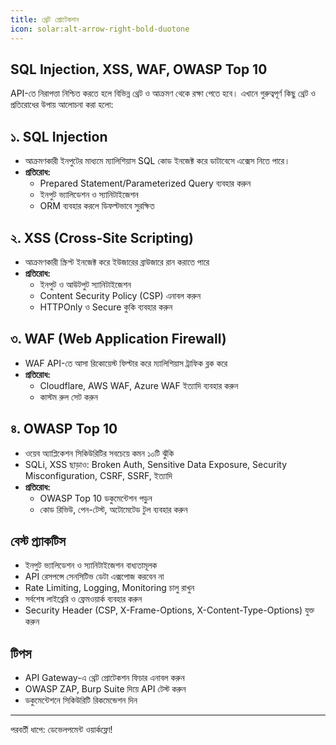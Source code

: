 ```yaml
---
title: থ্রেট প্রোটেকশন
icon: solar:alt-arrow-right-bold-duotone
---
```


## SQL Injection, XSS, WAF, OWASP Top 10

API-তে নিরাপত্তা নিশ্চিত করতে হলে বিভিন্ন থ্রেট ও আক্রমণ থেকে রক্ষা পেতে হবে। এখানে গুরুত্বপূর্ণ কিছু থ্রেট ও প্রতিরোধের উপায় আলোচনা করা হলো:

## ১. SQL Injection
- আক্রমণকারী ইনপুটের মাধ্যমে ম্যালিশিয়াস SQL কোড ইনজেক্ট করে ডাটাবেসে এক্সেস নিতে পারে।
- **প্রতিরোধ:**
  - Prepared Statement/Parameterized Query ব্যবহার করুন
  - ইনপুট ভ্যালিডেশন ও স্যানিটাইজেশন
  - ORM ব্যবহার করলে ডিফল্টভাবে সুরক্ষিত

## ২. XSS (Cross-Site Scripting)
- আক্রমণকারী স্ক্রিপ্ট ইনজেক্ট করে ইউজারের ব্রাউজারে রান করাতে পারে
- **প্রতিরোধ:**
  - ইনপুট ও আউটপুট স্যানিটাইজেশন
  - Content Security Policy (CSP) এনাবল করুন
  - HTTPOnly ও Secure কুকি ব্যবহার করুন

## ৩. WAF (Web Application Firewall)
- WAF API-তে আসা রিকোয়েস্ট ফিল্টার করে ম্যালিশিয়াস ট্রাফিক ব্লক করে
- **প্রতিরোধ:**
  - Cloudflare, AWS WAF, Azure WAF ইত্যাদি ব্যবহার করুন
  - কাস্টম রুল সেট করুন

## ৪. OWASP Top 10
- ওয়েব অ্যাপ্লিকেশন সিকিউরিটির সবচেয়ে কমন ১০টি ঝুঁকি
- SQLi, XSS ছাড়াও: Broken Auth, Sensitive Data Exposure, Security Misconfiguration, CSRF, SSRF, ইত্যাদি
- **প্রতিরোধ:**
  - OWASP Top 10 ডকুমেন্টেশন পড়ুন
  - কোড রিভিউ, পেন-টেস্ট, অটোমেটেড টুল ব্যবহার করুন

## বেস্ট প্র্যাকটিস
- ইনপুট ভ্যালিডেশন ও স্যানিটাইজেশন বাধ্যতামূলক
- API রেসপন্সে সেনসিটিভ ডেটা এক্সপোজ করবেন না
- Rate Limiting, Logging, Monitoring চালু রাখুন
- সর্বশেষ লাইব্রেরি ও ফ্রেমওয়ার্ক ব্যবহার করুন
- Security Header (CSP, X-Frame-Options, X-Content-Type-Options) যুক্ত করুন

## টিপস
- API Gateway-এ থ্রেট প্রোটেকশন ফিচার এনাবল করুন
- OWASP ZAP, Burp Suite দিয়ে API টেস্ট করুন
- ডকুমেন্টেশনে সিকিউরিটি রিকমেন্ডেশন দিন

---

পরবর্তী ধাপে: ডেভেলপমেন্ট ওয়ার্কফ্লো!
